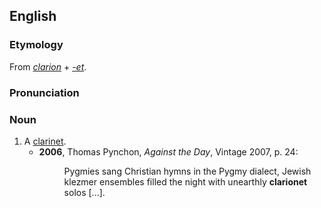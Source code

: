 ==English==
===Etymology===
From ''[[clarion]]'' + ''[[-et]]''.

===Pronunciation===
{{IPA|/ˈklæɹɪənɛt/, /klæɹɪəˈnɛt/}}

===Noun===
{{en-noun}}

# A [[clarinet]].
#*'''2006''', Thomas Pynchon, ''Against the Day'', Vintage 2007, p. 24:
#*:Pygmies sang Christian hymns in the Pygmy dialect, Jewish klezmer ensembles filled the night with unearthly '''clarionet''' solos [...].